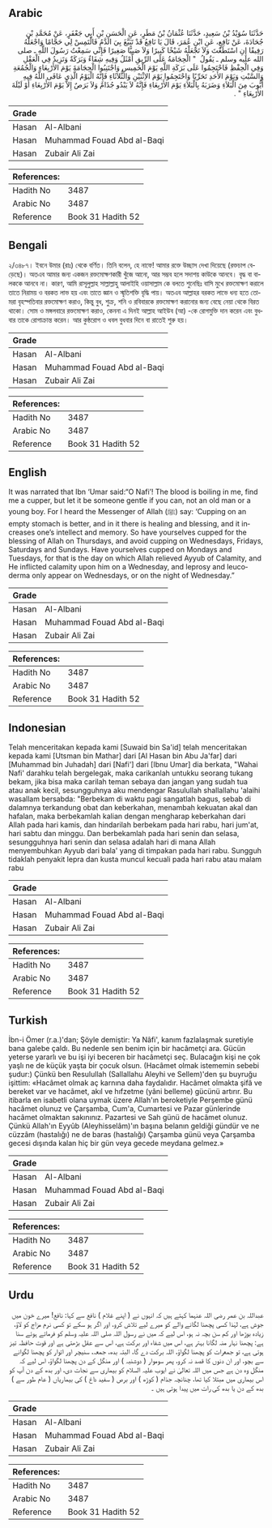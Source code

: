 ## Arabic


<div dir="rtl" lang="ar" style={{fontSize:'larger',backgroundColor:'#f8f9fa',padding:20}}>
حَدَّثَنَا سُوَيْدُ بْنُ سَعِيدٍ، حَدَّثَنَا عُثْمَانُ بْنُ مَطَرٍ، عَنِ الْحَسَنِ بْنِ أَبِي جَعْفَرٍ، عَنْ مُحَمَّدِ بْنِ جُحَادَةَ، عَنْ نَافِعٍ، عَنِ ابْنِ عُمَرَ، قَالَ يَا نَافِعُ قَدْ تَبَيَّغَ بِيَ الدَّمُ فَالْتَمِسْ لِي حَجَّامًا وَاجْعَلْهُ رَفِيقًا إِنِ اسْتَطَعْتَ وَلاَ تَجْعَلْهُ شَيْخًا كَبِيرًا وَلاَ صَبِيًّا صَغِيرًا فَإِنِّي سَمِعْتُ رَسُولَ اللَّهِ ـ صلى الله عليه وسلم ـ يَقُولُ ‏ "‏ الْحِجَامَةُ عَلَى الرِّيقِ أَمْثَلُ وَفِيهِ شِفَاءٌ وَبَرَكَةٌ وَتَزِيدُ فِي الْعَقْلِ وَفِي الْحِفْظِ فَاحْتَجِمُوا عَلَى بَرَكَةِ اللَّهِ يَوْمَ الْخَمِيسِ وَاجْتَنِبُوا الْحِجَامَةَ يَوْمَ الأَرْبِعَاءِ وَالْجُمُعَةِ وَالسَّبْتِ وَيَوْمَ الأَحَدِ تَحَرِّيًا وَاحْتَجِمُوا يَوْمَ الاِثْنَيْنِ وَالثُّلاَثَاءِ فَإِنَّهُ الْيَوْمُ الَّذِي عَافَى اللَّهُ فِيهِ أَيُّوبَ مِنَ الْبَلاَءِ وَضَرَبَهُ بِالْبَلاَءِ يَوْمَ الأَرْبِعَاءِ فَإِنَّهُ لاَ يَبْدُو جُذَامٌ وَلاَ بَرَصٌ إِلاَّ يَوْمَ الأَرْبِعَاءِ أَوْ لَيْلَةَ الأَرْبِعَاءِ ‏"‏ ‏.‏
</div>
<div style={{backgroundColor:'#f8f9fa',padding:20, marginBottom: 10}}><table> <thead> <tr> <th>Grade</th> <th></th> </tr> </thead> <tbody> <tr><td>Hasan</td><td>Al-Albani</td></tr><tr><td>Hasan</td><td>Muhammad Fouad Abd al-Baqi</td></tr><tr><td>Hasan</td><td>Zubair Ali Zai</td></tr></tbody></table><table> <thead> <tr> <th>References:</th> <th></th> </tr> </thead> <tbody><tr><td>Hadith No</td><td>3487</td></tr><tr><td>Arabic No</td><td>3487</td></tr><tr><td>Reference</td><td>Book 31 Hadith 52</td></tr></tbody></table></div>

## Bengali


<div dir="ltr" lang="bn" style={{fontSize:'larger',backgroundColor:'#f8f9fa',padding:20}}>
২/৩৪৮৭। ইবনে উমার (রাঃ) থেকে বর্ণিত। তিনি বলেন, হে নাফে! আমার রক্তে উচ্ছাস দেখা দিয়েছে (রক্তচাপ বেড়েছে)। অতএব আমার জন্য একজন রক্তমোক্ষণকারী খুঁজে আনো, আর সম্ভব হলে সদাশয় কাউকে আনবে। বৃদ্ধ বা বালককে আনবে না। কারণ, আমি রাসূলুল্লাহ সাল্লাল্লাহু আলাইহি ওয়াসাল্লাম কে বলতে শুনেছিঃ বাসি মুখে রক্তমোক্ষণ করালে তাতে নিরাময় ও বরকত লাভ হয় এবং তাতে জ্ঞান ও স্মৃতিশক্তি বৃদ্ধি পায়। অতএব আল্লাহর বরকত লাভে ধন্য হতে তোমরা বৃহস্পতিবার রক্তমোক্ষণ করাও, কিন্তু বুধ, শুক্র, শনি ও রবিবারকে রক্তমোক্ষণ করানোর জন্য বেছে নেয়া থেকে বিরত থাকো। সোম ও মঙ্গলবারে রক্তমোক্ষণ করাও, কেননা এ দিনই আল্লাহ আইউব (আ) -কে রোগমুক্তি দান করেন এবং বুধবার তাকে রোগাক্রান্ত করেন। আর কুষ্ঠরোগ ও ধবল বুধবার দিনে বা রাতেই শুরু হয়।
</div>
<div style={{backgroundColor:'#f8f9fa',padding:20, marginBottom: 10}}><table> <thead> <tr> <th>Grade</th> <th></th> </tr> </thead> <tbody> <tr><td>Hasan</td><td>Al-Albani</td></tr><tr><td>Hasan</td><td>Muhammad Fouad Abd al-Baqi</td></tr><tr><td>Hasan</td><td>Zubair Ali Zai</td></tr></tbody></table><table> <thead> <tr> <th>References:</th> <th></th> </tr> </thead> <tbody><tr><td>Hadith No</td><td>3487</td></tr><tr><td>Arabic No</td><td>3487</td></tr><tr><td>Reference</td><td>Book 31 Hadith 52</td></tr></tbody></table></div>

## English


<div dir="ltr" lang="en" style={{fontSize:'larger',backgroundColor:'#f8f9fa',padding:20}}>
It was narrated that Ibn ‘Umar said:“O Nafi’! The blood is boiling in me, find me a cupper, but let it be someone gentle if you can, not an old man or a young boy. For I heard the Messenger of Allah (ﷺ) say: ‘Cupping on an empty stomach is better, and in it there is healing and blessing, and it increases one’s intellect and memory. So have yourselves cupped for the blessing of Allah on Thursdays, and avoid cupping on Wednesdays, Fridays, Saturdays and Sundays. Have yourselves cupped on Mondays and Tuesdays, for that is the day on which Allah relieved Ayyub of Calamity, and He inflicted calamity upon him on a Wednesday, and leprosy and leucoderma only appear on Wednesdays, or on the night of Wednesday.”
</div>
<div style={{backgroundColor:'#f8f9fa',padding:20, marginBottom: 10}}><table> <thead> <tr> <th>Grade</th> <th></th> </tr> </thead> <tbody> <tr><td>Hasan</td><td>Al-Albani</td></tr><tr><td>Hasan</td><td>Muhammad Fouad Abd al-Baqi</td></tr><tr><td>Hasan</td><td>Zubair Ali Zai</td></tr></tbody></table><table> <thead> <tr> <th>References:</th> <th></th> </tr> </thead> <tbody><tr><td>Hadith No</td><td>3487</td></tr><tr><td>Arabic No</td><td>3487</td></tr><tr><td>Reference</td><td>Book 31 Hadith 52</td></tr></tbody></table></div>

## Indonesian


<div dir="ltr" lang="id" style={{fontSize:'larger',backgroundColor:'#f8f9fa',padding:20}}>
Telah menceritakan kepada kami [Suwaid bin Sa'id] telah menceritakan kepada kami [Utsman bin Mathar] dari [Al Hasan bin Abu Ja'far] dari [Muhammad bin Juhadah] dari [Nafi'] dari [Ibnu Umar] dia berkata, "Wahai Nafi' darahku telah bergelegak, maka carikanlah untukku seorang tukang bekam, jika bisa maka carilah teman sebaya dan jangan yang sudah tua atau anak kecil, sesungguhnya aku mendengar Rasulullah shallallahu 'alaihi wasallam bersabda: "Berbekam di waktu pagi sangatlah bagus, sebab di dalamnya terkandung obat dan keberkahan, menambah kekuatan akal dan hafalan, maka berbekamlah kalian dengan mengharap keberkahan dari Allah pada hari kamis, dan hindarilah berbekam pada hari rabu, hari jum'at, hari sabtu dan minggu. Dan berbekamlah pada hari senin dan selasa, sesungguhnya hari senin dan selasa adalah hari di mana Allah menyembuhkan Ayyub dari bala' yang di timpakan pada hari rabu. Sungguh tidaklah penyakit lepra dan kusta muncul kecuali pada hari rabu atau malam rabu
</div>
<div style={{backgroundColor:'#f8f9fa',padding:20, marginBottom: 10}}><table> <thead> <tr> <th>Grade</th> <th></th> </tr> </thead> <tbody> <tr><td>Hasan</td><td>Al-Albani</td></tr><tr><td>Hasan</td><td>Muhammad Fouad Abd al-Baqi</td></tr><tr><td>Hasan</td><td>Zubair Ali Zai</td></tr></tbody></table><table> <thead> <tr> <th>References:</th> <th></th> </tr> </thead> <tbody><tr><td>Hadith No</td><td>3487</td></tr><tr><td>Arabic No</td><td>3487</td></tr><tr><td>Reference</td><td>Book 31 Hadith 52</td></tr></tbody></table></div>

## Turkish


<div dir="ltr" lang="tr" style={{fontSize:'larger',backgroundColor:'#f8f9fa',padding:20}}>
İbn-i Ömer (r.a.)'dan; Şöyle demiştir: Ya Nâfi', kanım fazlalaşmak suretiyle bana galebe çaldı. Bu nedenle sen benim için bir hacâmetçi ara. Gücün yeterse yararlı ve bu işi iyi beceren bir hacâmetçi seç. Bulacağın kişi ne çok yaşlı ne de küçük yaşta bir çocuk olsun. (Hacâmet olmak istememin sebebi şudur:) Çünkü ben Resulullah (Sallallahu Aleyhi ve Sellem)'den şu buyruğu işittim: «Hacâmet olmak aç karnına daha faydalıdır. Hacâmet olmakta şifâ ve bereket var ve hacâmet, akıl ve hıfzetme (yâni belleme) gücünü artırır. Bu itibarla en isabetli olana uymak üzere Allah'ın beroketiyle Perşembe günü hacâmet olunuz ve Çarşamba, Cum'a, Cumartesi ve Pazar günlerinde hacâmet olmaktan sakınınız. Pazartesi ve Sah günü de hacâmet olunuz. Çünkü Allah'ın Eyyûb (Aleyhisselâm)'ın başına belanın geldiği gündür ve ne cüzzâm (hastalığı) ne de baras (hastalığı) Çarşamba günü veya Çarşamba gecesi dışında kalan hiç bir gün veya gecede meydana gelmez.»
</div>
<div style={{backgroundColor:'#f8f9fa',padding:20, marginBottom: 10}}><table> <thead> <tr> <th>Grade</th> <th></th> </tr> </thead> <tbody> <tr><td>Hasan</td><td>Al-Albani</td></tr><tr><td>Hasan</td><td>Muhammad Fouad Abd al-Baqi</td></tr><tr><td>Hasan</td><td>Zubair Ali Zai</td></tr></tbody></table><table> <thead> <tr> <th>References:</th> <th></th> </tr> </thead> <tbody><tr><td>Hadith No</td><td>3487</td></tr><tr><td>Arabic No</td><td>3487</td></tr><tr><td>Reference</td><td>Book 31 Hadith 52</td></tr></tbody></table></div>

## Urdu


<div dir="rtl" lang="ur" style={{fontSize:'larger',backgroundColor:'#f8f9fa',padding:20}}>
عبداللہ بن عمر رضی اللہ عنہما کہتے ہیں کہ انہوں نے ( اپنے غلام ) نافع سے کہا: نافع! میرے خون میں جوش ہے، لہٰذا کسی پچھنا لگانے والے کو میرے لیے تلاش کرو، اور اگر ہو سکے تو کسی نرم مزاج کو لاؤ، زیادہ بوڑھا اور کم سن بچہ نہ ہو، اس لیے کہ میں نے رسول اللہ صلی اللہ علیہ وسلم کو فرماتے ہوئے سنا ہے: پچھنا نہار منہ لگانا بہتر ہے، اس میں شفاء اور برکت ہے، اس سے عقل بڑھتی ہے اور قوت حافظہ تیز ہوتی ہے، تو جمعرات کو پچھنا لگواؤ، اللہ برکت دے گا، البتہ بدھ، جمعہ، سنیچر اور اتوار کو پچھنا لگوانے سے بچو، اور ان دنوں کا قصد نہ کرو، پھر سوموار ( دوشنبہ ) اور منگل کے دن پچھنا لگواؤ، اس لیے کہ منگل وہ دن ہے جس میں اللہ تعالیٰ نے ایوب علیہ السلام کو بیماری سے نجات دی، اور بدھ کے دن آپ کو اس بیماری میں مبتلا کیا تھا، چنانچہ جذام ( کوڑھ ) اور برص ( سفید داغ ) کی بیماریاں ( عام طور سے ) بدھ کے دن یا بدھ کی رات میں پیدا ہوتی ہیں ۔
</div>
<div style={{backgroundColor:'#f8f9fa',padding:20, marginBottom: 10}}><table> <thead> <tr> <th>Grade</th> <th></th> </tr> </thead> <tbody> <tr><td>Hasan</td><td>Al-Albani</td></tr><tr><td>Hasan</td><td>Muhammad Fouad Abd al-Baqi</td></tr><tr><td>Hasan</td><td>Zubair Ali Zai</td></tr></tbody></table><table> <thead> <tr> <th>References:</th> <th></th> </tr> </thead> <tbody><tr><td>Hadith No</td><td>3487</td></tr><tr><td>Arabic No</td><td>3487</td></tr><tr><td>Reference</td><td>Book 31 Hadith 52</td></tr></tbody></table></div>